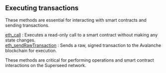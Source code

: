 
<Meta
  title="Superseed executing transactions info | dRPC"
/>

## Executing transactions

These methods are essential for interacting with smart contracts and sending transactions.

[eth_call](/superseed-api/executingtransactions/eth_call) : Executes a read-only call to a smart contract without making any state changes. \
[eth_sendRawTransaction](/superseed-api/executingtransactions/eth_sendRawTransaction) : Sends a raw, signed transaction to the Avalanche blockchain for execution.

These methods are critical for performing operations and smart contract interactions on the Superseed network.

<Space h={16} />
<GetStarted />
